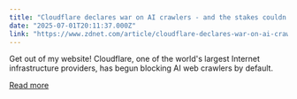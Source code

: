 ```yaml
---
title: "Cloudflare declares war on AI crawlers - and the stakes couldn't be higher"
date: "2025-07-01T20:11:37.000Z"
link: "https://www.zdnet.com/article/cloudflare-declares-war-on-ai-crawlers-and-the-stakes-couldnt-be-higher/"
---
```


Get out of my website! Cloudflare, one of the world's largest Internet infrastructure providers, has begun blocking AI web crawlers by default.

[Read more](https://www.zdnet.com/article/cloudflare-declares-war-on-ai-crawlers-and-the-stakes-couldnt-be-higher/)
